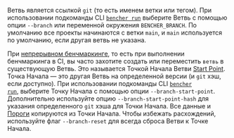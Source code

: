 Ветвь является ссылкой `git` (то есть именем ветки или тегом).
При использовании подкоманды CLI <code><a href="/ru/docs/explanation/bencher-run/">bencher run</a></code>
выберите Ветвь с помощью опции `--branch` или переменной окружения `BENCHER_BRANCH`.
По умолчанию все проекты начинаются с ветки `main`, и
`main` используется по умолчанию, если другая ветвь не указана.

При [непрерывном бенчмаркинге][continuous benchmarking], то есть при выполнении бенчмаркинга в CI,
вы часто захотите создать или переместить `ветвь` в существующую Ветвь.
Это называется Точкой Начала Ветви [Start Point][start point].
Точка Начала — это другая Ветвь на определенной версии (и `git` хэш, если доступно).
При использовании подкоманды CLI <code><a href="/ru/docs/explanation/bencher-run/">bencher run</a></code>,
выберите Точку Начала с помощью опции `--branch-start-point`.
Дополнительно используйте опцию `--branch-start-point-hash` для указания определенного `git` хэша для Точки Начала.
Все данные и [Пороги][thresholds] копируются из Точки Начала.
Чтобы избежать расхождений, используйте флаг `--branch-reset` для всегда сброса Ветви к Точке Начала.

[continuous benchmarking]: /ru/docs/explanation/continuous-benchmarking/
[start point]: /ru/docs/explanation/benchmarking/#start-point
[thresholds]: /ru/docs/explanation/thresholds/
